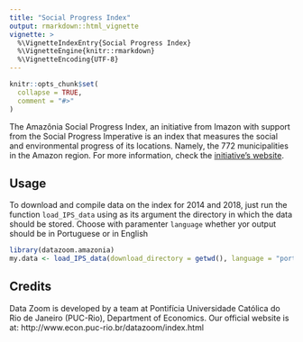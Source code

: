 ```yaml
---
title: "Social Progress Index"
output: rmarkdown::html_vignette
vignette: >
  %\VignetteIndexEntry{Social Progress Index}
  %\VignetteEngine{knitr::rmarkdown}
  %\VignetteEncoding{UTF-8}
---
```


```r
knitr::opts_chunk$set(
  collapse = TRUE,
  comment = "#>"
)
```

The Amazônia Social Progress Index, an initiative from Imazon with support from 
the Social Progress Imperative is an index that measures the social and environmental
progress of its locations. Namely, the 772 municipalities in the Amazon region.
For more information, check the [initiative's website](http://www.ipsamazonia.org.br/conheca-o-ips).


## Usage

To download and compile data on the index for 2014 and 2018, just run the function
```load_IPS_data``` using as its argument the directory in which the data should 
be stored. Choose with paramenter ```language``` whether yor output should be
in Portuguese or in English

```r
library(datazoom.amazonia)
my.data <- load_IPS_data(download_directory = getwd(), language = "portuguese")
```

## Credits

Data Zoom is developed by a team at Pontifícia Universidade Católica do Rio de Janeiro (PUC-Rio), Department of Economics. Our official website is at: http://www.econ.puc-rio.br/datazoom/index.html
